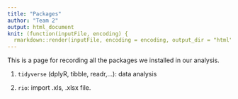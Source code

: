 ```yaml
---
title: "Packages"
author: "Team 2"
output: html_document
knit: (function(inputFile, encoding) {
  rmarkdown::render(inputFile, encoding = encoding, output_dir = "html") })
---
```


This is a page for recording all the packages we installed in our analysis.

1. `tidyverse` (dplyR, tibble, readr,...): data analysis

2. `rio`: import .xls, .xlsx file.